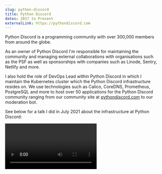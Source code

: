 ```yaml
---
slug: python-discord
title: Python Discord
dates: 2017 to Present
externalLink: https://pythondiscord.com
---
```


Python Discord is a programming community with over 300,000 members from around the globe.

As an owner of Python Discord I'm responsible for maintaining the community and managing external collaborations with organisations such as the PSF as well as sponsorships with companies such as Linode, Sentry, Netlify and more.

I also hold the role of DevOps Lead within Python Discord in which I maintain the Kubernetes cluster which the Python Discord infrastructure resides on. We use technologies such as Calico, CoreDNS, Prometheus, PostgreSQL and more to host over 50 applications for the Python Discord community ranging from our community site at <a href="https://pythondiscord.com">pythondiscord.com</a> to our moderation bot.

See below for a talk I did in July 2021 about the infrastructure at Python Discord:

<Video code="00CW1y-O8YQ"/>
